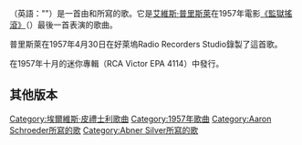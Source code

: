{{redirect|Young and Beautiful}}
{{unreferenced|time=2016-10-28T15:43:10+08:00}}

{{Infobox song <!-- See Wikipedia:WikiProject_Songs -->
| Name           = 年輕美麗
| original_name = Young and Beautiful
| language = en
| Type           = 歌曲
| Artist         = [[艾維斯·普里斯萊|艾維斯·普里斯萊]]
| Recorded       = 1957年4月30日
| Released       = <!-- {{Start date|YYYY|MM|DD}} -->
| Published      = 1957年10月
| Length         = <!-- {{Duration|m=MM|s=SS}} -->
| Writer         = {{link-en|Aaron Schroeder|Aaron Schroeder}}/{{link-en|Abner Silver|Abner Silver}}
| Composer       = {{link-en|Aaron Schroeder|Aaron Schroeder}}/{{link-en|Abner Silver|Abner Silver}}
| Label          = [[RCA_Victor|RCA Victor]] 
| Producer       = Jeffrey Alexander 
}}
{{noteTA
|G1=Show
|1=zh-tw:艾維斯; zh-cn:埃尔维斯; zh-hk:埃爾維斯;
|2=zh-tw:普里斯萊; zh-cn:普雷斯利; zh-hk:皮禮士利;
}}

'''{{單雙書號轉換|年輕美麗}}'''（英語："{{lang|en|Young and Beautiful}}"）是一首由{{link-en|Aaron Schroeder|Aaron Schroeder}}和{{link-en|Abner Silver|Abner Silver}}所寫的歌。它是[[艾維斯·普里斯萊|艾維斯·普里斯萊]]在1957年電影[[監獄搖滾|《監獄搖滾》]]（''{{lang|en|Jailhouse Rock}}''）最後一首表演的歌曲。



普里斯萊在1957年4月30日在好萊塢Radio Recorders Studio錄製了這首歌。


{{單雙書號轉換|年輕美麗}}在1957年十月的迷你專輯{{link-en|監獄搖滾 (迷你專輯)|Jailhouse Rock (EP)|《監獄搖滾》}}（RCA Victor EPA 4114）中發行。

==其他版本==
{{columns-list|3|
* 1958 - [[Frankie_Avalon|Frankie Avalon]]
* 1960 - [[Otto_Brandenburg|Otto Brandenburg]]
* 1965 - [[Ted_Daigle|Ted Daigle]]
* 1965 - [[The_Hep_Stars|The Hep Stars]]
* 1966 - [[Charles_Christy_and_The_Crystals|Charles Christy and The Crystals]]
* 1967 - [[Peter_&_Gordon|Peter & Gordon]]
* 1968 - [[Gene_Darling|Gene Darling]]
* 1976 - [[Ole_Andersen|Ole Andersen]]
* 1976 - [[Johnny_Farago|Johnny Farago]]
* 1977 - [[Per_«Elvis»_Granberg|Per «Elvis» Granberg]]
* 1977 - [[The_Alan_Tew_Orchestra|The Alan Tew Orchestra]]（樂器）
* 1990 - [[Aaron_Neville|Aaron Neville]]
* 1991 - [[The_Cliffters|The Cliffters]]
* 2000 - [[Swing_Cats|Swing Cats]]
* 2004 - [[Preslisa|Preslisa]]
* 2005 - [[Matt_Lewis|Matt Lewis]]
* 2005 - [[Christer_Sjögren|Christer Sjögren]]
* 2007 - [[Robert_Gordon|Robert Gordon]]和[[Chris_Spedding|Chris Spedding]]與[[The_Jordanaires|The Jordanaires]]
* 2007 - [[Mark_Keeley|Mark Keeley]]
* 2008 - [[Raymond_Ellis|Raymond Ellis]]
* 2009 - [[Porky's_Hot_Rockin'|Porky's Hot Rockin']]
* 2009 - [[Tom_Green|Tom Green]]
* 2010 - [[Svenne_Hedlund|Svenne Hedlund]]
* 2011 - [[Teddy_Rune|Teddy Rune]]
* 2011 - [[Aces_Again|Aces Again]]
}}
{{艾維斯·普里斯萊}}
[[Category:埃爾維斯·皮禮士利歌曲|Category:埃爾維斯·皮禮士利歌曲]]
[[Category:1957年歌曲|Category:1957年歌曲]]
[[Category:Aaron_Schroeder所寫的歌|Category:Aaron Schroeder所寫的歌]]
[[Category:Abner_Silver所寫的歌|Category:Abner Silver所寫的歌]]